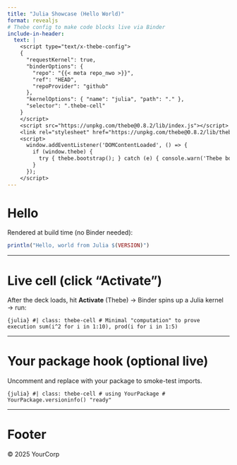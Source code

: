 ```yaml
---
title: "Julia Showcase (Hello World)"
format: revealjs
# Thebe config to make code blocks live via Binder
include-in-header:
  text: |
    <script type="text/x-thebe-config">
    {
      "requestKernel": true,
      "binderOptions": {
        "repo": "{{< meta repo_nwo >}}",
        "ref": "HEAD",
        "repoProvider": "github"
      },
      "kernelOptions": { "name": "julia", "path": "." },
      "selector": ".thebe-cell"
    }
    </script>
    <script src="https://unpkg.com/thebe@0.8.2/lib/index.js"></script>
    <link rel="stylesheet" href="https://unpkg.com/thebe@0.8.2/lib/thebe.css">
    <script>
      window.addEventListener('DOMContentLoaded', () => {
        if (window.thebe) {
          try { thebe.bootstrap(); } catch (e) { console.warn('Thebe bootstrap deferred', e); }
        }
      });
    </script>
---
```


# Hello

Rendered at build time (no Binder needed):

```julia
println("Hello, world from Julia $(VERSION)")
```

---

# Live cell (click “Activate”)

After the deck loads, hit **Activate** (Thebe) → Binder spins up a Julia kernel → run:

```{julia} #| class: thebe-cell
# Minimal "computation" to prove execution
sum(i^2 for i in 1:10), prod(i for i in 1:5)
```

---

# Your package hook (optional live)

Uncomment and replace with your package to smoke-test imports.

```{julia} #| class: thebe-cell
# using YourPackage
# YourPackage.versioninfo()
"ready"
```

---

# Footer

© 2025 YourCorp
